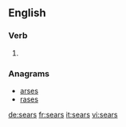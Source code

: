 {{also|Sears}}
==English==

===Verb===
{{head|en}}

# {{en-third-person singular of|sear}}

===Anagrams===
* [[arses#English|arses]]
* [[rases#English|rases]]

[[de:sears]]
[[fr:sears]]
[[it:sears]]
[[vi:sears]]